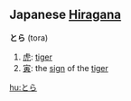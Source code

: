 ==Japanese [[Hiragana]]==
'''とら''' (tora)

#[[虎]]: [[tiger]]
#[[寅]]: the [[sign]] of the [[tiger]]

[[hu:とら]]